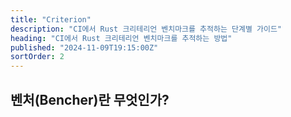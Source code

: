 ```yaml
---
title: "Criterion"
description: "CI에서 Rust 크리테리언 벤치마크를 추적하는 단계별 가이드"
heading: "CI에서 Rust 크리테리언 벤치마크를 추적하는 방법"
published: "2024-11-09T19:15:00Z"
sortOrder: 2
---
```



<Intro
  text="Criterion으로 Rust 코드의 벤치마크 측정 방법"
  url="/ko/learn/benchmarking/rust/criterion/"
  name="Criterion"
/>

## 벤처(Bencher)란 무엇인가?

<BencherIntro />

<Steps
  adapter="rust_criterion"
  url="/ko/docs/explanation/adapters/#-rust-criterion"
/>

<RustCriterion />

<br />

<CallToAction lang={Language.ko} />
